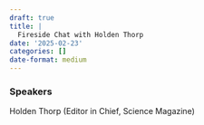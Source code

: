```yaml
---
draft: true 
title: |
  Fireside Chat with Holden Thorp
date: '2025-02-23'
categories: []
date-format: medium 
---
```



### Speakers  
Holden Thorp (Editor in Chief, Science Magazine)



